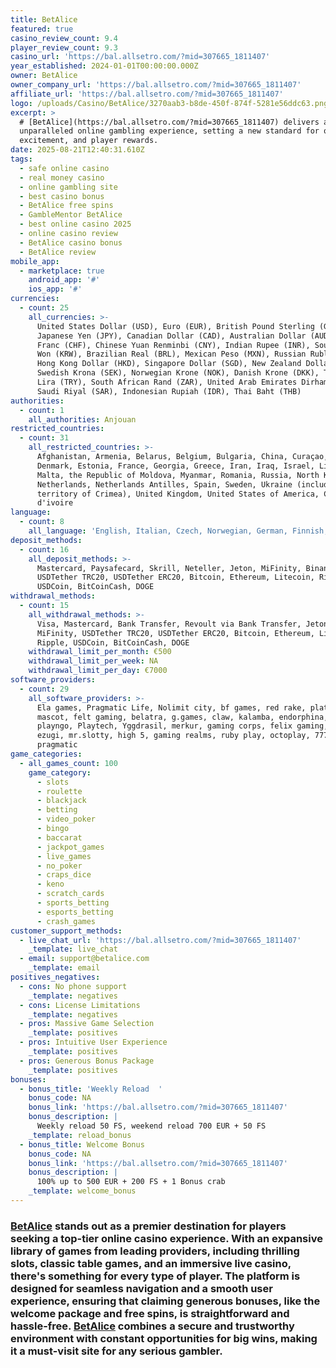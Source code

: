 ```yaml
---
title: BetAlice
featured: true
casino_review_count: 9.4
player_review_count: 9.3
casino_url: 'https://bal.allsetro.com/?mid=307665_1811407'
year_established: 2024-01-01T00:00:00.000Z
owner: BetAlice
owner_company_url: 'https://bal.allsetro.com/?mid=307665_1811407'
affiliate_url: 'https://bal.allsetro.com/?mid=307665_1811407'
logo: /uploads/Casino/BetAlice/3270aab3-b8de-450f-874f-5281e56ddc63.png
excerpt: >
  # [BetAlice](https://bal.allsetro.com/?mid=307665_1811407) delivers an
  unparalleled online gambling experience, setting a new standard for quality,
  excitement, and player rewards.
date: 2025-08-21T12:40:31.610Z
tags:
  - safe online casino
  - real money casino
  - online gambling site
  - best casino bonus
  - BetAlice free spins
  - GambleMentor BetAlice
  - best online casino 2025
  - online casino review
  - BetAlice casino bonus
  - BetAlice review
mobile_app:
  - marketplace: true
    android_app: '#'
    ios_app: '#'
currencies:
  - count: 25
    all_currencies: >-
      United States Dollar (USD), Euro (EUR), British Pound Sterling (GBP),
      Japanese Yen (JPY), Canadian Dollar (CAD), Australian Dollar (AUD), Swiss
      Franc (CHF), Chinese Yuan Renminbi (CNY), Indian Rupee (INR), South Korean
      Won (KRW), Brazilian Real (BRL), Mexican Peso (MXN), Russian Ruble (RUB),
      Hong Kong Dollar (HKD), Singapore Dollar (SGD), New Zealand Dollar (NZD),
      Swedish Krona (SEK), Norwegian Krone (NOK), Danish Krone (DKK), Turkish
      Lira (TRY), South African Rand (ZAR), United Arab Emirates Dirham (AED),
      Saudi Riyal (SAR), Indonesian Rupiah (IDR), Thai Baht (THB)
authorities:
  - count: 1
    all_authorities: Anjouan
restricted_countries:
  - count: 31
    all_restricted_countries: >-
      Afghanistan, Armenia, Belarus, Belgium, Bulgaria, China, Curaçao, Cyprus,
      Denmark, Estonia, France, Georgia, Greece, Iran, Iraq, Israel, Lithuania,
      Malta, the Republic of Moldova, Myanmar, Romania, Russia, North Korea,
      Netherlands, Netherlands Antilles, Spain, Sweden, Ukraine (including the
      territory of Crimea), United Kingdom, United States of America, Cote
      d'ivoire
language:
  - count: 8
    all_language: 'English, Italian, Czech, Norwegian, German, Finnish, Polish, Hungarian'
deposit_methods:
  - count: 16
    all_deposit_methods: >-
      Mastercard, Paysafecard, Skrill, Neteller, Jeton, MiFinity, BinancePay,
      USDTether TRC20, USDTether ERC20, Bitcoin, Ethereum, Litecoin, Ripple,
      USDCoin, BitCoinCash, DOGE
withdrawal_methods:
  - count: 15
    all_withdrawal_methods: >-
      Visa, Mastercard, Bank Transfer, Revoult via Bank Transfer, Jeton,
      MiFinity, USDTether TRC20, USDTether ERC20, Bitcoin, Ethereum, Litecoin,
      Ripple, USDCoin, BitCoinCash, DOGE
    withdrawal_limit_per_month: €500
    withdrawal_limit_per_week: NA
    withdrawal_limit_per_day: €7000
software_providers:
  - count: 29
    all_software_providers: >-
      Ela games, Pragmatic Life, Nolimit city, bf games, red rake, platipus,
      mascot, felt gaming, belatra, g.games, claw, kalamba, endorphina, bgaming,
      playngo, Playtech, Yggdrasil, merkur, gaming corps, felix gaming, leap,
      ezugi, mr.slotty, high 5, gaming realms, ruby play, octoplay, 7777 gaming,
      pragmatic
game_categories:
  - all_games_count: 100
    game_category:
      - slots
      - roulette
      - blackjack
      - betting
      - video_poker
      - bingo
      - baccarat
      - jackpot_games
      - live_games
      - no_poker
      - craps_dice
      - keno
      - scratch_cards
      - sports_betting
      - esports_betting
      - crash_games
customer_support_methods:
  - live_chat_url: 'https://bal.allsetro.com/?mid=307665_1811407'
    _template: live_chat
  - email: support@betalice.com
    _template: email
positives_negatives:
  - cons: No phone support
    _template: negatives
  - cons: License Limitations
    _template: negatives
  - pros: Massive Game Selection
    _template: positives
  - pros: Intuitive User Experience
    _template: positives
  - pros: Generous Bonus Package
    _template: positives
bonuses:
  - bonus_title: 'Weekly Reload  '
    bonus_code: NA
    bonus_link: 'https://bal.allsetro.com/?mid=307665_1811407'
    bonus_description: |
      Weekly reload 50 FS, weekend reload 700 EUR + 50 FS
    _template: reload_bonus
  - bonus_title: Welcome Bonus
    bonus_code: NA
    bonus_link: 'https://bal.allsetro.com/?mid=307665_1811407'
    bonus_description: |
      100% up to 500 EUR + 200 FS + 1 Bonus crab
    _template: welcome_bonus
---
```


### [BetAlice](https://bal.allsetro.com/?mid=307665_1811407) stands out as a premier destination for players seeking a top-tier online casino experience. With an expansive library of games from leading providers, including thrilling slots, classic table games, and an immersive live casino, there's something for every type of player. The platform is designed for seamless navigation and a smooth user experience, ensuring that claiming generous bonuses, like the welcome package and free spins, is straightforward and hassle-free. [BetAlice](https://bal.allsetro.com/?mid=307665_1811407) combines a secure and trustworthy environment with constant opportunities for big wins, making it a must-visit site for any serious gambler.
